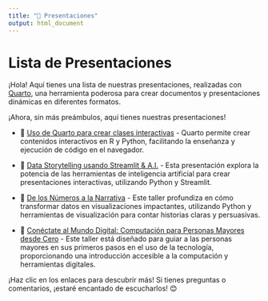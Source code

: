 ```yaml
---
title: "🎉 Presentaciones"
output: html_document
---
```


# Lista de Presentaciones

¡Hola! Aquí tienes una lista de nuestras presentaciones, realizadas con [Quarto](https://quarto.org/), una herramienta poderosa para crear documentos y presentaciones dinámicas en diferentes formatos.


¡Ahora, sin más preámbulos, aquí tienes nuestras presentaciones!

- 🎤 [Uso de Quarto para crear clases interactivas](latinr_2024/presentacion.html) - Quarto permite crear contenidos interactivos en R y Python, facilitando la enseñanza y ejecución de código en el navegador.

- 🎤 [Data Storytelling usando Streamlit & A.I.](visualization_2024/presentacion.html) - Esta presentación explora la potencia de las herramientas de inteligencia artificial para crear presentaciones interactivas, utilizando Python y Streamlit.

- 🎤 [De los Números a la Narrativa](narrativas_2024/presentacion.html) - Este taller profundiza en cómo transformar datos en visualizaciones impactantes, utilizando Python y herramientas de visualización para contar historias claras y persuasivas.

- 🎤 [Conéctate al Mundo Digital: Computación para Personas Mayores desde Cero](computacion_2024/presentacion.html) - Este taller está diseñado para guiar a las personas mayores en sus primeros pasos en el uso de la tecnología, proporcionando una introducción accesible a la computación y herramientas digitales.

¡Haz clic en los enlaces para descubrir más! Si tienes preguntas o comentarios, ¡estaré encantado de escucharlos! 😊

